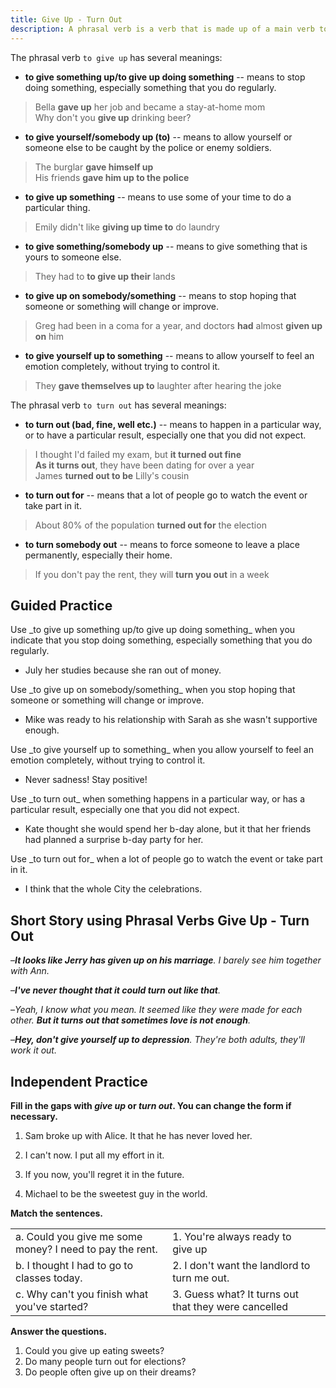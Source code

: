 ```yaml
---
title: Give Up - Turn Out
description: A phrasal verb is a verb that is made up of a main verb together with an adverb or a preposition, or both. Typically, their meaning is not obvious from the meanings of the individual words themselves.
---
```


The phrasal verb `to give up` has several meanings:

- **to give something up/to give up doing something** -- means to stop doing something, especially something that you do regularly.

> Bella **gave up** her job and became a stay-at-home mom  
> Why don't you **give up** drinking beer?

- **to give yourself/somebody up (to)** -- means to allow yourself or someone else to be caught by the police or enemy soldiers.

> The burglar **gave himself up**  
> His friends **gave him up to the police**

- **to give up something** -- means to use some of your time to do a particular thing.

> Emily didn't like **giving up time to** do laundry

- **to give something/somebody up** -- means to give something that is yours to someone else.

> They had to **to give up their** lands

- **to give up on somebody/something** -- means to stop hoping that someone or something will change or improve.

> Greg had been in a coma for a year, and doctors **had** almost **given up on** him

- **to give yourself up to something** -- means to allow yourself to feel an emotion completely, without trying to control it.

> They **gave themselves up to** laughter after hearing the joke

The phrasal verb `to turn out` has several meanings:

- **to turn out (bad, fine, well etc.)** -- means to happen in a particular way, or to have a particular result, especially one that you did not expect.

> I thought I'd failed my exam, but **it turned out fine**  
> **As it turns out**, they have been dating for over a year  
> James **turned out to be** Lilly's cousin

- **to turn out for** -- means that a lot of people go to watch the event or take part in it.

> About 80% of the population **turned out for** the election

- **to turn somebody out** -- means to force someone to leave a place permanently, especially their home.

> If you don't pay the rent, they will **turn you out** in a week

## Guided Practice

<Callout type="success">
  Use _to give up something up/to give up doing something_ when you indicate that you stop
  doing something, especially something that you do regularly.
</Callout>

- July <Blank /> her studies because she ran out of money. <Tooltip content="gave up" />

<Callout type="success">
  Use _to give up on somebody/something_ when you stop hoping that someone or something
  will change or improve.
</Callout>

- Mike was ready to <Blank /> his relationship with Sarah as she wasn't supportive enough. <Tooltip content="give up on" />

<Callout type="success">
  Use _to give yourself up to something_ when you allow yourself to feel an emotion
  completely, without trying to control it.
</Callout>

- Never <Blank /> sadness! Stay positive! <Tooltip content="give yourself up to" />

<Callout type="success">
  Use _to turn out_ when something happens in a particular way, or has a particular
  result, especially one that you did not expect.
</Callout>

- Kate thought she would spend her b-day alone, but it <Blank /> that her friends had planned a surprise b-day party for her. <Tooltip content="turned out" />

<Callout type="success">
  Use _to turn out for_ when a lot of people go to watch the event or take part in it.
</Callout>

- I think that the whole City <Blank /> the celebrations. <Tooltip content="turned out for" />

## Short Story using Phrasal Verbs Give Up - Turn Out

–_**It looks like Jerry has given up on his marriage**. I barely see him together with Ann._

–_**I've never thought that it could turn out like that**._

–_Yeah, I know what you mean. It seemed like they were made for each other. **But it turns out that sometimes love is not enough**._

–_**Hey, don't give yourself up to depression**. They're both adults, they'll work it out._

## Independent Practice

**Fill in the gaps with _give up_ or _turn out_. You can change the form if necessary.**

1. Sam broke up with Alice. It <Blank /> that he has never loved her. <Tooltip content="turns out" />

2. I can't <Blank /> now. I put all my effort in it. <Tooltip content="give up" />

3. If you <Blank /> now, you'll regret it in the future. <Tooltip content="give up" />

4. Michael <Blank /> to be the sweetest guy in the world. <Tooltip content="turned out" />

**Match the sentences.**

|                                                          |                                                      |                            |
| :------------------------------------------------------- | :--------------------------------------------------- | :------------------------: |
| a. Could you give me some money? I need to pay the rent. | 1. You're always ready to give up                    | <Tooltip content="a, 2" /> |
| b. I thought I had to go to classes today.               | 2. I don't want the landlord to turn me out.         | <Tooltip content="b, 3" /> |
| c. Why can't you finish what you've started?             | 3. Guess what? It turns out that they were cancelled | <Tooltip content="c, 1" /> |

**Answer the questions.**

1. Could you give up eating sweets? <Tooltip content="No, I couldn't give up eating sweets" />
2. Do many people turn out for elections? <Tooltip content="Not many people turn out for elections" />
3. Do people often give up on their dreams? <Tooltip content="Sometimes people give up on their dreams" />

